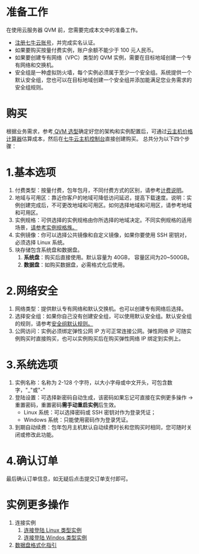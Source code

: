 <a id="prepare"></a>
# **准备工作**

在使用云服务器 QVM 前，您需要完成本文中的准备工作。
- [注册七牛云账号](https://portal.qiniu.com/signup)，并完成实名认证。
- 如果要购买按量付费实例，账户余额不能少于 100 元人民币。
- 如果要创建专有网络（VPC）类型的 QVM 实例，需要在目标地域创建一个专有网络和交换机。
- 安全组是一种虚拟防火墙，每个实例必须属于至少一个安全组。系统提供一个默认安全组，您也可以在目标地域创建一个安全组并添加能满足您业务需求的安全组规则。


# **购买**
根据业务需求，参考[ QVM 选型](https://developer.qiniu.com/qvm/manual/6675/selection-of-the-enterprise)确定好您的架构和实例配置后，可通过[云主机价格计算器](https://www.qiniu.com/calculator_qvm?entry=product-qvm)估算成本，然后在[七牛云主机控制台](https://portal.qiniu.com/qvm/vm/instance/create)直接创建购买。
总共分为以下四个步骤：


# **1.基本选项**

1. 付费类型：按量付费，包年包月，不同付费方式的区别，请参考[计费说明](https://developer.qiniu.com/qvm/manual/qvm-billing-contrast)。
2. 地域与可用区：靠近你客户的地域可降低访问延迟，提高下载速度。说明：实例创建完成后，不可更改地域和可用区。如何选择地域和可用区，请参考地域和可用区。
3. 实例规格：可供选择的实例规格由你所选择的地域决定。不同实例规格的适用场景，[请参考实例规格族。](https://developer.qiniu.com/qvm/manual/qvm-instance-family)
4. 实例镜像：你可以选择公共镜像和自定义镜像，如果你要使用 SSH 密钥对，必须选择 Linux 系统。
5. 块存储包含系统盘和数据盘。
    1. **系统盘**：购买后直接使用。默认容量为 40GB， 容量区间为20~500GB。
    2. **数据盘**：如购买数据盘，必需格式化后使用。


# **2.网络安全**


1. 网络类型：提供默认专有网络和默认交换机。也可以创建专有网络后选择。
2. 选择安全组：如果你自己没有创建安全组，可以使用默认安全组。默认安全组的规则，请参考[安全组默认规则。](https://developer.qiniu.com/qvm/manual/qvm-security-group#1)
3. 公网访问：实例必须绑定弹性公网 IP 方可正常连接公网。弹性网络 IP 可随实例购买时直接购买，也可以实例购买后在购买弹性网络 IP 绑定到实例上。

# **3.系统选项**


1. 实例名称：名称为 2-128 个字符，以大小字母或中文开头，可包含数字，"_"或"-"
2. 登陆设置：可选择新密码自动生成，该密码如果忘记可直接在实例更多操作 -> 重置密码，重置密码**需手动重启实例**后生效。
    - Linux 系统：可以选择密码或 SSH 密钥对作为登录凭证；
    - Windows 系统：只能使用密码作为登录凭证。
3. 到期自动续费：包年包月主机默认自动续费时长和您购买时相同，您可随时关闭或修改此功能。


# **4.确认订单**


最后确认订单信息，如无疑后点击提交订单支付即可。



# **实例更多操作**
1. 连接实例
    1. [连接登陆 Linux 类型实例](https://developer.qiniu.com/qvm/manual/4308/qvm-login)
    2. [连接登陆 Windos 类型实例](https://developer.qiniu.io/qvm/manual/4307/qvm-linux-login)
2. [数据盘格式化指引](https://developer.qiniu.com/qvm/manual/6866/formatting-data-plate)

